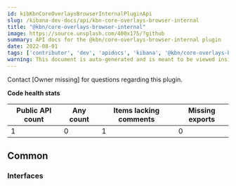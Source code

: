 ```yaml
---
id: kibKbnCoreOverlaysBrowserInternalPluginApi
slug: /kibana-dev-docs/api/kbn-core-overlays-browser-internal
title: "@kbn/core-overlays-browser-internal"
image: https://source.unsplash.com/400x175/?github
summary: API docs for the @kbn/core-overlays-browser-internal plugin
date: 2022-08-01
tags: ['contributor', 'dev', 'apidocs', 'kibana', '@kbn/core-overlays-browser-internal']
warning: This document is auto-generated and is meant to be viewed inside our experimental, new docs system. Reach out in #docs-engineering for more info.
---
```




Contact [Owner missing] for questions regarding this plugin.

**Code health stats**

| Public API count  | Any count | Items lacking comments | Missing exports |
|-------------------|-----------|------------------------|-----------------|
| 1 | 0 | 1 | 0 |

## Common

### Interfaces
<DocDefinitionList data={kbnCoreOverlaysBrowserInternalObj.common.interfaces}/>

